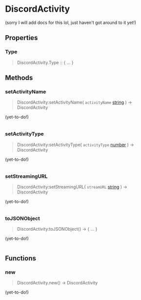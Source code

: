 [//]: # (This file was automatically compiled through the Generator luau code under this repository)
[//]: # (if you want to edit the documentation of discord-luau, please write changes)
[//]: # (to the discord-luau repository itself, we extract the comments from discord-luau and translate)
[//]: # (them into markdown files that Nextra can interpret!)

[//]: # (----- NEXTRA COMPONENTS IMPORT ----- )


[//]: # (----- DOCUMENT HEADER ----- )

# DiscordActivity

(sorry I will add docs for this lol, just haven't got around to it yet!)

[//]: # (----- DOCUMENT PROPERTIES ----- )

## Properties

### Type

> DiscordActivity.Type :: \{ ... }

[//]: # (----- DOCUMENT METHODS ----- )

## Methods

### setActivityName

> DiscordActivity:setActivityName( `activityName` [string](https://www.lua.org/pil/2.4.html) ) ->  DiscordActivity 

(yet-to-do!)

```lua

```
### setActivityType

> DiscordActivity:setActivityType( `activityType` [number](https://www.lua.org/pil/2.3.html) ) ->  DiscordActivity 

(yet-to-do!)

```lua

```
### setStreamingURL

> DiscordActivity:setStreamingURL( `streamURL` [string](https://www.lua.org/pil/2.4.html) ) ->  DiscordActivity 

(yet-to-do!)

```lua

```
### toJSONObject

> DiscordActivity:toJSONObject() ->  \{ ... } 

(yet-to-do!)

```lua

```

[//]: # (----- DOCUMENT FUNCTIONS ----- )

## Functions

### new

> DiscordActivity.new() ->  DiscordActivity 

(yet-to-do!)

```lua

```

